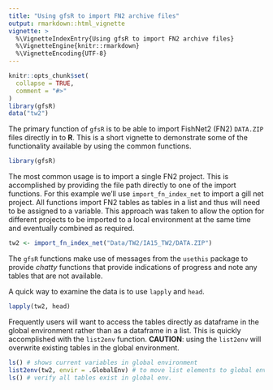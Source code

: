 ```yaml
---
title: "Using gfsR to import FN2 archive files"
output: rmarkdown::html_vignette
vignette: >
  %\VignetteIndexEntry{Using gfsR to import FN2 archive files}
  %\VignetteEngine{knitr::rmarkdown}
  %\VignetteEncoding{UTF-8}
---
```


```r
knitr::opts_chunk$set(
  collapse = TRUE,
  comment = "#>"
)
library(gfsR)
data("tw2")

```

The primary function of `gfsR` is to be able to import FishNet2 (FN2) `DATA.ZIP` files directly in to **R**. This is a short vignette to demonstrate some of the functionality available by using the common functions.

```r
library(gfsR)
```

The most common usage is to import a single FN2 project. This is accomplished by providing the file path directly to one of the import functions. For this example we'll use `import_fn_index_net` to import a gill net project. All functions import FN2 tables as tables in a list and thus will need to be assigned to a variable. This approach was taken to allow the option for different projects to be imported to a local environment at the same time and eventually combined as required.  

```r
tw2 <- import_fn_index_net("Data/TW2/IA15_TW2/DATA.ZIP")
```

The `gfsR` functions make use of messages from the `usethis` package to provide *chatty* functions that provide indications of progress and note any tables that are not available.

A quick way to examine the data is to use `lapply` and `head`.
```r
lapply(tw2, head)
```

Frequently users will want to access the tables directly as dataframe in the global environment rather than as a dataframe in a list. This is quickly accomplished with the `list2env` function. **CAUTION**: using the `list2env` will overwrite existing tables in the global environment.

```r
ls() # shows current variables in global environment
list2env(tw2, envir = .GlobalEnv) # to move list elements to global env.
ls() # verify all tables exist in global env.
```


